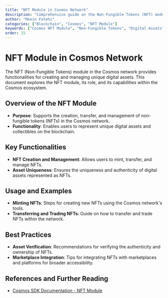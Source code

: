 ```yaml
---
title: "NFT Module in Cosmos Network"
description: "Comprehensive guide on the Non-Fungible Tokens (NFT) module in the Cosmos network, detailing its functionalities in managing digital assets."
author: "Moein Fatehi"
categories: ["Blockchain", "Cosmos", "NFT Module"]
keywords: ["Cosmos NFT Module", "Non-Fungible Tokens", "Digital Assets", "Blockchain Art"]
order: 15
---
```


# NFT Module in Cosmos Network

The NFT (Non-Fungible Tokens) module in the Cosmos network provides functionalities for creating and managing unique digital assets. This document explores the NFT module, its role, and its capabilities within the Cosmos ecosystem.

## Overview of the NFT Module
- **Purpose**: Supports the creation, transfer, and management of non-fungible tokens (NFTs) in the Cosmos network.
- **Functionality**: Enables users to represent unique digital assets and collectibles on the blockchain.

## Key Functionalities
- **NFT Creation and Management**: Allows users to mint, transfer, and manage NFTs.
- **Asset Uniqueness**: Ensures the uniqueness and authenticity of digital assets represented as NFTs.

## Usage and Examples
- **Minting NFTs**: Steps for creating new NFTs using the Cosmos network's tools.
- **Transferring and Trading NFTs**: Guide on how to transfer and trade NFTs within the network.

## Best Practices
- **Asset Verification**: Recommendations for verifying the authenticity and ownership of NFTs.
- **Marketplace Integration**: Tips for integrating NFTs with marketplaces and platforms for broader accessibility.

## References and Further Reading
- [Cosmos SDK Documentation - NFT Module](https://docs.cosmos.network/master/modules/nft/)

